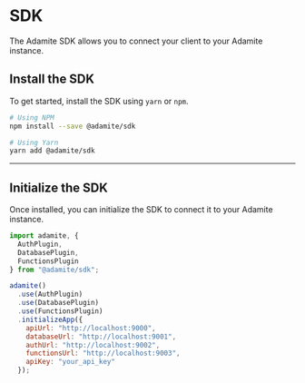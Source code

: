 
<SEO title="SDK" />

# SDK

<span className="lead">
  The Adamite SDK allows you to connect your client to your Adamite instance.
</span>

## Install the SDK

<section>

<div>

To get started, install the SDK using `yarn` or `npm`.

</div>

```bash
# Using NPM
npm install --save @adamite/sdk

# Using Yarn
yarn add @adamite/sdk
```

</section>

---

## Initialize the SDK

<section>

<div>

Once installed, you can initialize the SDK to connect it to your Adamite instance.

</div>

```jsx
import adamite, {
  AuthPlugin,
  DatabasePlugin,
  FunctionsPlugin
} from "@adamite/sdk";

adamite()
  .use(AuthPlugin)
  .use(DatabasePlugin)
  .use(FunctionsPlugin)
  .initializeApp({
    apiUrl: "http://localhost:9000",
    databaseUrl: "http://localhost:9001",
    authUrl: "http://localhost:9002",
    functionsUrl: "http://localhost:9003",
    apiKey: "your_api_key"
  });
```

</section>
